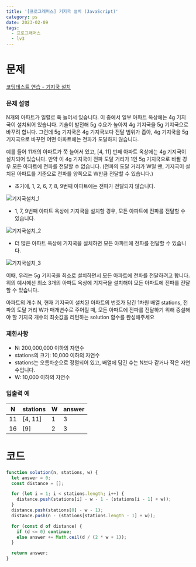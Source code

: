 ```yaml
---
title: '[프로그래머스] 기지국 설치 (JavaScript)'
category: ps
date: 2023-02-09
tags:
  - 프로그래머스
  - lv3
---
```


# 문제

[코딩테스트 연습 - 기지국 설치](https://school.programmers.co.kr/learn/courses/30/lessons/12979)

### 문제 설명

N개의 아파트가 일렬로 쭉 늘어서 있습니다. 이 중에서 일부 아파트 옥상에는 4g 기지국이 설치되어 있습니다. 기술이 발전해 5g 수요가 높아져 4g 기지국을 5g 기지국으로 바꾸려 합니다. 그런데 5g 기지국은 4g 기지국보다 전달 범위가 좁아, 4g 기지국을 5g 기지국으로 바꾸면 어떤 아파트에는 전파가 도달하지 않습니다.

예를 들어 11개의 아파트가 쭉 늘어서 있고, [4, 11] 번째 아파트 옥상에는 4g 기지국이 설치되어 있습니다. 만약 이 4g 기지국이 전파 도달 거리가 1인 5g 기지국으로 바뀔 경우 모든 아파트에 전파를 전달할 수 없습니다. (전파의 도달 거리가 W일 땐, 기지국이 설치된 아파트를 기준으로 전파를 양쪽으로 W만큼 전달할 수 있습니다.)

- 초기에, 1, 2, 6, 7, 8, 9번째 아파트에는 전파가 전달되지 않습니다.

![기지국설치_1](./image/기지국설치_1.png)

- 1, 7, 9번째 아파트 옥상에 기지국을 설치할 경우, 모든 아파트에 전파를 전달할 수 있습니다.

![기지국설치_2](./image/기지국설치_2.png)

- 더 많은 아파트 옥상에 기지국을 설치하면 모든 아파트에 전파를 전달할 수 있습니다.

![기지국설치_3](./image/기지국설치_3.png)

이때, 우리는 5g 기지국을 최소로 설치하면서 모든 아파트에 전파를 전달하려고 합니다. 위의 예시에선 최소 3개의 아파트 옥상에 기지국을 설치해야 모든 아파트에 전파를 전달할 수 있습니다.

아파트의 개수 N, 현재 기지국이 설치된 아파트의 번호가 담긴 1차원 배열 stations, 전파의 도달 거리 W가 매개변수로 주어질 때, 모든 아파트에 전파를 전달하기 위해 증설해야 할 기지국 개수의 최솟값을 리턴하는 solution 함수를 완성해주세요

### 제한사항

- N: 200,000,000 이하의 자연수
- stations의 크기: 10,000 이하의 자연수
- stations는 오름차순으로 정렬되어 있고, 배열에 담긴 수는 N보다 같거나 작은 자연수입니다.
- W: 10,000 이하의 자연수

### 입출력 예

| N   | stations | W   | answer |
| --- | -------- | --- | ------ |
| 11  | [4, 11]  | 1   | 3      |
| 16  | [9]      | 2   | 3      |

# 코드

```jsx
function solution(n, stations, w) {
  let answer = 0;
  const distance = [];

  for (let i = 1; i < stations.length; i++) {
    distance.push(stations[i] - w - 1 - (stations[i - 1] + w));
  }
  distance.push(stations[0] - w - 1);
  distance.push(n - (stations[stations.length - 1] + w));

  for (const d of distance) {
    if (d <= 0) continue;
    else answer += Math.ceil(d / (2 * w + 1));
  }

  return answer;
}
```
